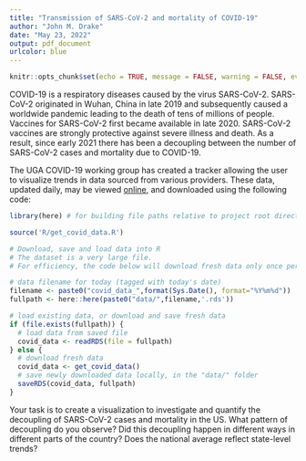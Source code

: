 ```yaml
---
title: "Transmission of SARS-CoV-2 and mortality of COVID-19"
author: "John M. Drake"
date: "May 23, 2022"
output: pdf_document
urlcolor: blue
---
```


```r
knitr::opts_chunk$set(echo = TRUE, message = FALSE, warning = FALSE, eval=FALSE)
```

COVID-19 is a respiratory diseases caused by the virus SARS-CoV-2.
SARS-CoV-2 originated in Wuhan, China in late 2019 and subsequently caused a worldwide pandemic leading to the death of tens of millions of people.
Vaccines for SARS-CoV-2 first became available in late 2020. 
SARS-CoV-2 vaccines are strongly protective against severe illness and death.
As a result, since early 2021 there has been a decoupling between the number of SARS-CoV-2 cases and mortality due to COVID-19.

The UGA COVID-19 working group has created a tracker allowing the user to visualize trends in data sourced from various providers. 
These data, updated daily, may be viewed [online](https://www.covid19.uga.edu/tracker.html), and downloaded using the following code:

```r
library(here) # for building file paths relative to project root directory ("here")

source('R/get_covid_data.R')

# Download, save and load data into R
# The dataset is a very large file. 
# For efficiency, the code below will download fresh data only once per day.

# data filename for today (tagged with today's date)
filename <- paste0("covid_data_",format(Sys.Date(), format="%Y%m%d"))
fullpath <- here::here(paste0("data/",filename,'.rds')) 

# load existing data, or download and save fresh data
if (file.exists(fullpath)) {
  # load data from saved file
  covid_data <- readRDS(file = fullpath)    
} else {
  # download fresh data
  covid_data <- get_covid_data()
  # save newly downloaded data locally, in the "data/" folder
  saveRDS(covid_data, fullpath)
}
```

Your task is to create a visualization to investigate and quantify the decoupling of SARS-CoV-2 cases and mortality in the US.
What pattern of decoupling do you observe?
Did this decoupling happen in different ways in different parts of the country?
Does the national average reflect state-level trends?